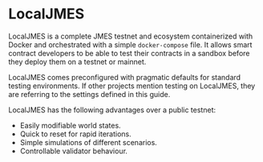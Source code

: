 

# LocalJMES

LocalJMES is a complete JMES testnet and ecosystem containerized with Docker and orchestrated with a simple `docker-compose` file. It allows smart contract developers to be able to test their contracts in a sandbox before they deploy them on a testnet or mainnet.

LocalJMES comes preconfigured with pragmatic defaults for standard testing environments. If other projects mention testing on LocalJMES, they are referring to the settings defined in this guide.

LocalJMES has the following advantages over a public testnet:

- Easily modifiable world states.
- Quick to reset for rapid iterations.
- Simple simulations of different scenarios.
- Controllable validator behaviour.

